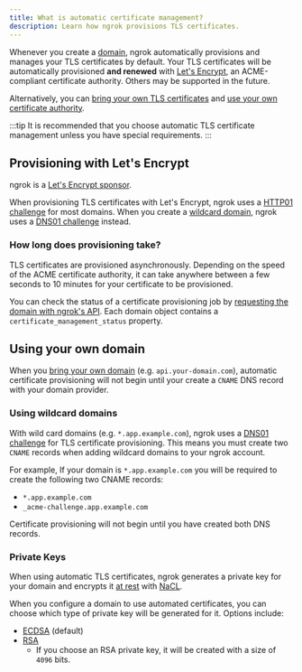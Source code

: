 ```yaml
---
title: What is automatic certificate management?
description: Learn how ngrok provisions TLS certificates.
---
```


Whenever you create a [domain](/universal-gateway/domains/what-are-domains/), ngrok automatically provisions and manages your TLS certificates by default. Your TLS certificates will be automatically provisioned **and renewed** with [Let's Encrypt](https://letsencrypt.org/about/), an ACME-compliant certificate authority. Others may be supported in the future.

Alternatively, you can [bring your own TLS certificates](/universal-gateway/tls-certificates/how-do-i-use-my-own-certificates) and [use your own certificate authority](/api/resources/certificate-authorities/).

:::tip
It is recommended that you choose automatic TLS certificate management unless you have special requirements.
:::

## Provisioning with Let's Encrypt

ngrok is a [Let's Encrypt sponsor](https://letsencrypt.org/sponsors/).

When provisioning TLS certificates with Let's Encrypt, ngrok uses a [HTTP01 challenge](https://letsencrypt.org/docs/challenge-types/#http-01-challenge) for most domains. When you create a [wildcard domain](#using-wildcard-domains), ngrok uses a [DNS01 challenge](https://letsencrypt.org/docs/challenge-types/#dns-01-challenge) instead.

### How long does provisioning take?

TLS certificates are provisioned asynchronously. Depending on the speed of the ACME certificate authority, it can take anywhere between a few seconds to 10 minutes for your certificate to be provisioned.

You can check the status of a certificate provisioning job by [requesting the domain with ngrok's API](/api/resources/reserved-domains/#get-reserved-domain). Each domain object contains a `certificate_management_status` property.

## Using your own domain

When you [bring your own domain](/universal-gateway/how-do-i-use-my-own-domain) (e.g. `api.your-domain.com`), automatic certificate provisioning will not begin until your create a `CNAME` DNS record with your domain provider.

### Using wildcard domains

With wild card domains (e.g. `*.app.example.com`), ngrok uses a [DNS01 challenge](https://letsencrypt.org/docs/challenge-types/#dns-01-challenge) for TLS certificate provisioning. This means you must create two `CNAME` records when adding wildcard domains to your ngrok account.

For example, If your domain is `*.app.example.com` you will be required to create the following two CNAME records:

- `*.app.example.com`
- `_acme-challenge.app.example.com`

Certificate provisioning will not begin until you have created both DNS
records.

### Private Keys

When using automatic TLS certificates, ngrok generates a private key for your
domain and encrypts it [at rest](https://en.wikipedia.org/wiki/Data_at_rest) with [NaCL](https://nacl.cr.yp.to/).

When you configure a domain to use automated certificates, you can choose which type of private key will be generated for it. Options include:

- [ECDSA](https://en.wikipedia.org/wiki/Elliptic_Curve_Digital_Signature_Algorithm) (default)
- [RSA](<https://en.wikipedia.org/wiki/RSA_(cryptosystem)>)
  - If you choose an RSA private key, it will be created with a size of `4096` bits.
